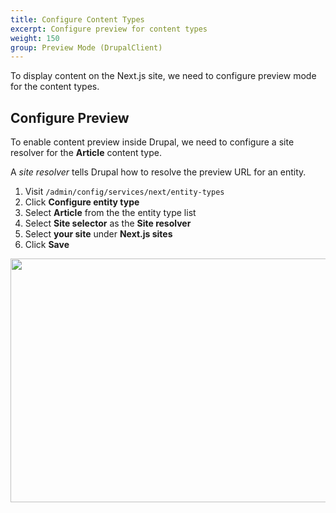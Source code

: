 ```yaml
---
title: Configure Content Types
excerpt: Configure preview for content types
weight: 150
group: Preview Mode (DrupalClient)
---
```


To display content on the Next.js site, we need to configure preview mode for the content types.

## Configure Preview

To enable content preview inside Drupal, we need to configure a site resolver for the **Article** content type.

<Callout>

A _site resolver_ tells Drupal how to resolve the preview URL for an entity.

</Callout>

1. Visit `/admin/config/services/next/entity-types`
2. Click **Configure entity type**
3. Select **Article** from the the entity type list
4. Select **Site selector** as the **Site resolver**
5. Select **your site** under **Next.js sites**
6. Click **Save**

<Img
  src="/images/next-drupal-entity-type.jpg"
  width="600"
  height="390"
  layout="responsive"
  mb="10"
/>

